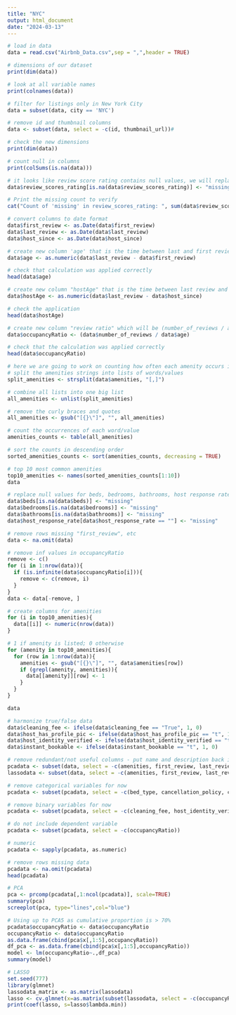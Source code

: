 ```yaml
---
title: "NYC"
output: html_document
date: "2024-03-13"
---
```


```r
# load in data
data = read.csv("Airbnb_Data.csv",sep = ",",header = TRUE)

# dimensions of our dataset
print(dim(data))

# look at all variable names
print(colnames(data))

# filter for listings only in New York City
data = subset(data, city == 'NYC')

# remove id and thumbnail columns
data <- subset(data, select = -c(id, thumbnail_url))#

# check the new dimensions
print(dim(data))

# count null in columns
print(colSums(is.na(data)))

# it looks like review score rating contains null values, we will replace those with "missing"
data$review_scores_rating[is.na(data$review_scores_rating)] <- "missing"

# Print the missing count to verify
cat("Count of 'missing' in review_scores_rating: ", sum(data$review_scores_rating == "missing"), "\n")

# convert columns to date format
data$first_review <- as.Date(data$first_review)
data$last_review <- as.Date(data$last_review)
data$host_since <- as.Date(data$host_since)

# create new column 'age' that is the time between last and first review
data$age <- as.numeric(data$last_review - data$first_review)

# check that calculation was applied correctly
head(data$age)

# create new column "hostAge" that is the time between last review and host since.
data$hostAge <- as.numeric(data$last_review - data$host_since)

# check the application
head(data$hostAge)

# create new column "review ratio" which will be (number_of_reviews / age), we can later modify this to a percent for readability
data$occupancyRatio <- (data$number_of_reviews / data$age)

# check that the calculation was applied correctly
head(data$occupancyRatio)

# here we are going to work on counting how often each amenity occurs in the dataset
# split the amenities strings into lists of words/values
split_amenities <- strsplit(data$amenities, "[,]")

# combine all lists into one big list
all_amenities <- unlist(split_amenities)

# remove the curly braces and quotes
all_amenities <- gsub("[{}\"]", "", all_amenities)

# count the occurrences of each word/value
amenities_counts <- table(all_amenities)

# sort the counts in descending order
sorted_amenities_counts <- sort(amenities_counts, decreasing = TRUE)

# top 10 most common amenities
top10_amenities <- names(sorted_amenities_counts[1:10])
data
```
```r
# replace null values for beds, bedrooms, bathrooms, host response rate as well
data$beds[is.na(data$beds)] <- "missing"
data$bedrooms[is.na(data$bedrooms)] <- "missing"
data$bathrooms[is.na(data$bathrooms)] <- "missing"
data$host_response_rate[data$host_response_rate == ""] <- "missing"

# remove rows missing "first_review", etc
data <- na.omit(data)

# remove inf values in occupancyRatio
remove <- c()
for (i in 1:nrow(data)){
  if (is.infinite(data$occupancyRatio[i])){
    remove <- c(remove, i)
  }
}
data <- data[-remove, ]

# create columns for amenities
for (i in top10_amenities){
  data[[i]] <- numeric(nrow(data))
}

# 1 if amenity is listed; 0 otherwise
for (amenity in top10_amenities){
  for (row in 1:nrow(data)){
    amenities <- gsub("[{}\"]", "", data$amenities[row])
    if (grepl(amenity, amenities)){
      data[[amenity]][row] <- 1
    }
  }
}

data
```
```r
# harmonize true/false data
data$cleaning_fee <- ifelse(data$cleaning_fee == "True", 1, 0)
data$host_has_profile_pic <- ifelse(data$host_has_profile_pic == "t", 1, 0)
data$host_identity_verified <- ifelse(data$host_identity_verified == "t", 1, 0)
data$instant_bookable <- ifelse(data$instant_bookable == "t", 1, 0)

# remove redundant/not useful columns - put name and description back in later for NLP
pcadata <- subset(data, select = -c(amenities, first_review, last_review, host_since, name, description))
lassodata <- subset(data, select = -c(amenities, first_review, last_review, host_since, name, description))

# remove categorical variables for now
pcadata <- subset(pcadata, select = -c(bed_type, cancellation_policy, city, host_response_rate, neighbourhood, zipcode, property_type, room_type))

# remove binary variables for now
pcadata <- subset(pcadata, select = -c(cleaning_fee, host_identity_verified, host_has_profile_pic, instant_bookable))[1:12]

# do not include dependent variable
pcadata <- subset(pcadata, select = -c(occupancyRatio))

# numeric
pcadata <- sapply(pcadata, as.numeric)

# remove rows missing data
pcadata <- na.omit(pcadata)
head(pcadata)
```
```r
# PCA
pca <- prcomp(pcadata[,1:ncol(pcadata)], scale=TRUE)
summary(pca)
screeplot(pca, type="lines",col="blue")
```
```r
# Using up to PCA5 as cumulative proportion is > 70%
pcadata$occupancyRatio <- data$occupancyRatio
occupancyRatio <- data$occupancyRatio
as.data.frame(cbind(pca$x[,1:5],occupancyRatio))
df_pca <- as.data.frame(cbind(pca$x[,1:5],occupancyRatio))
model <- lm(occupancyRatio~.,df_pca)
summary(model)
```
```r
# LASSO
set.seed(777)
library(glmnet)
lassodata_matrix <- as.matrix(lassodata)
lasso <- cv.glmnet(x=as.matrix(subset(lassodata, select = -c(occupancyRatio))),y=occupancyRatio, data=lassodata_matrix, alpha=1,type.measuere='mse', standardize=TRUE)
print(coef(lasso, s=lasso$lambda.min))
```
